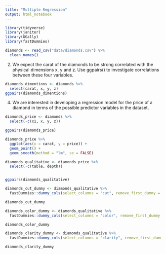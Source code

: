 ```yaml
---
title: "Multiple Regression"
output: html_notebook
---
```


```r
library(tidyverse)
library(janitor)
library(GGally)
library(fastDummies)
```

```r
diamonds <- read_csv("data/diamonds.csv") %>% 
  clean_names()
```

2. We expect the carat of the diamonds to be strong correlated with the physical dimensions x, y and z. Use ggpairs() to investigate correlations between these four variables.

```r
diamonds_dimentions <- diamonds %>% 
  select(carat, x, y, z)
ggpairs(diamonds_dimentions)
```

4. We are interested in developing a regression model for the price of a diamond in terms of the possible predictor variables in the dataset.

```r
diamonds_price <- diamonds %>% 
  select(-c(x1, x, y, z))

ggpairs(diamonds_price)
```

```r
diamonds_price %>%
  ggplot(aes(x = carat, y = price)) +
  geom_point() +
  geom_smooth(method = "lm", se = FALSE)

diamonds_qualitative <- diamonds_price %>% 
  select(-c(table, depth))


ggpairs(diamonds_qualitative)

```

```r
diamonds_cut_dummy <- diamonds_qualitative %>%
  fastDummies::dummy_cols(select_columns = "cut", remove_first_dummy = TRUE) 

diamonds_cut_dummy

diamonds_color_dummy <- diamonds_qualitative %>%
  fastDummies::dummy_cols(select_columns = "color", remove_first_dummy = TRUE) 

diamonds_color_dummy

diamonds_clarity_dummy <- diamonds_qualitative %>%
  fastDummies::dummy_cols(select_columns = "clarity", remove_first_dummy = TRUE) 

diamonds_clarity_dummy
```
